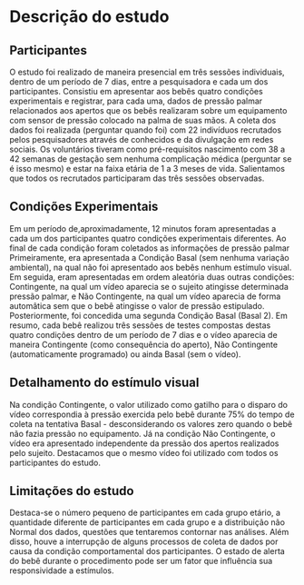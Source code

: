 # Descrição do estudo {#descricao-estudo}

## Participantes

O estudo foi realizado de maneira presencial em três sessões individuais, dentro de um período de 7 dias, entre a pesquisadora e cada um dos participantes. Consistiu em apresentar aos bebês quatro condições experimentais e registrar, para cada uma, dados de pressão palmar relacionados aos apertos que os bebês realizaram sobre um equipamento com sensor de pressão colocado na palma de suas mãos.
A coleta dos dados foi realizada (perguntar quando foi) com 22 indivíduos recrutados pelos pesquisadores através de conhecidos e da divulgação em redes sociais. Os voluntários tiveram como pré-requisitos nascimento com 38 a 42 semanas de gestação sem nenhuma complicação médica (perguntar se é isso mesmo) e estar na faixa etária de 1 a 3 meses de vida. Salientamos que todos os recrutados participaram das três sessões observadas.

##	Condições Experimentais

Em um período de,aproximadamente, 12 minutos foram apresentadas a cada um dos participantes quatro condições experimentais diferentes. Ao final de cada condição foram coletados as informações de pressão palmar 
Primeiramente, era apresentada a Condição Basal (sem nenhuma variação ambiental), na qual não foi apresentado aos bebês nenhum estímulo visual. Em seguida, eram apresentadas em ordem aleatória duas outras condições: Contingente, na qual um vídeo aparecia se o sujeito atingisse determinada pressão palmar, e Não Contingente, na qual um vídeo aparecia de forma automâtica sem que o bebê atingisse o valor de pressão estipulado. Posteriormente, foi concedida uma segunda Condição Basal (Basal 2). 
Em resumo, cada bebê realizou três sessões de testes compostas destas quatro condições dentro de um período de 7 dias e o vídeo aparecia de maneira Contingente (como consequência do aperto), Não Contingente (automaticamente programado) ou ainda Basal (sem o vídeo).


## Detalhamento do estímulo visual

Na condição Contingente, o valor utilizado como gatilho para o disparo do vídeo correspondia à pressão exercida pelo bebê durante 75% do tempo de coleta na tentativa Basal - desconsiderando os valores zero quando o bebê não fazia pressão no equipamento. Já na condição Não Contingente, o vídeo era apresentado independente da pressão dos apertos realizados pelo sujeito.
Destacamos que o mesmo vídeo foi utilizado com todos os participantes do estudo.

## Limitações do estudo

Destaca-se o número pequeno de participantes em cada grupo etário, a quantidade diferente de participantes em cada grupo e a distribuição não Normal dos dados, questões que tentaremos contornar nas análises.
Além disso, houve a interrupção de alguns processos de coleta de dados por causa da condição comportamental dos participantes. O estado de alerta do bebê durante o procedimento pode ser um fator que influência sua responsividade a estímulos.
